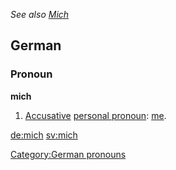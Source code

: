 ''See also [[Mich]]''

==German==
===Pronoun===
'''mich'''

#[[Accusative]] [[personal pronoun]]: [[me]].

[[Category:German pronouns]]

[[de:mich]]
[[sv:mich]]